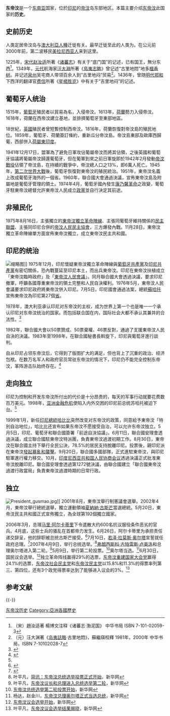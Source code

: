 {{東帝汶歷史}}
'''东帝汶'''是一个[[东南亚|东南亚]]国家，位於[[印尼|印尼]]的[[帝汶|帝汶]]岛东部地区。本篇主要介绍[[东帝汶|东帝汶]]此国家的'''历史'''。

==史前历史==
人类定居帝汶岛与[[澳大利亞人種|澳大利亞人種]]迁徙有关。最早迁徙至此的人类为{{link-en|維多-澳大利亞人|Veddo-Australoid}}。在公元前3000年前，第二波移民[[美拉尼西亚人|美拉尼西亚人]]来到这里。

1225年，[[宋代|宋代]][[赵汝适|赵汝适]]所著《[[诸蕃志|诸蕃志]]》有关于“底门国”的记述，已有国王，無分东西<ref>（宋）趙汝适著 楊博文注释《诸蕃志·渤泥国》 中华书局 ISBN 7-101-02059-3 </ref>。1349年，[[元代|元代]]航海家[[汪大淵|汪大淵]]所著《[[島夷志略|島夷志略]]》曾记述“古里地悶”地多[[檀香树|檀香树]]。并记述[[泉州|泉州]]吴宅商人带领百余人到“古里地闷”贸易<ref>（元）汪大渊著《[[岛夷誌略|岛夷誌略]]·古里地悶》，蘇繼廎校釋 1981年，2000年 中华书局，ISBN 7-10102028-7 </ref>。1436年，曾随[[明代|明代]][[郑和|郑和]]下西洋的翻译官[[费信|费信]]所著《[[星槎胜览|星槎胜览]]》中有关于“吉里地闷”的记述。

==葡萄牙人统治==
1515年，[[葡萄牙|葡萄牙]]殖民者以貿易為名，入侵帝汶。1613年，[[荷蘭|荷蘭]]勢力入侵帝汶。1618年，荷蘭在西帝汶建立基地，並排擠葡萄牙至東部地區。

18世紀，[[英國|英國]]殖民者曾短暫控制西帝汶。1816年，荷蘭恢復對帝汶島的殖民地位。1859年，葡萄牙、荷蘭簽訂條約，重新瓜分帝汶島。帝汶島東部及歐庫西歸葡，西部併入[[荷屬東印度|荷屬東印度]]。

1941年12月17日，盟軍為了避免日軍攻佔葡屬帝汶而將其佔領，之後英國和葡萄牙協議將葡屬帝汶歸還葡萄牙，但在葡軍到來之前日軍旋即於1942年2月發動[[帝汶戰役|帝汶戰役]]佔領了帝汶島，在持續的戰爭中，帝汶總人口之13%，即6萬人死亡。1945年，[[第二次世界大戰|第二次世界大戰]]後，葡萄牙恢復對東帝汶的殖民統治。1951年，東帝汶名義上改成葡萄牙海外的一個省。1960年，聯合國大會通過決議，宣佈東帝汶島及附屬地是葡萄牙管理的領土。1974年4月，葡萄牙國內發生[[康乃馨革命|康乃馨革命]]之政變，葡萄牙駐東帝汶總督允許東帝汶人民成立[[政黨|政黨]]並自行決定其前途。

==非殖民化==
1975年8月16日，主張獨立的[[東帝汶獨立革命陣線|東帝汶獨立革命陣線]]、主張同葡萄牙維持關係的[[民主聯盟|民主聯盟]]、主張同印尼合併的[[帝汶人民民主協會|帝汶人民民主協會]]，三方爆發內戰。11月28日，東帝汶獨立革命陣線單方面宣佈東帝汶獨立，成立東帝汶民主共和國。

==印尼的统治==
{{Main|东帝汶印度尼西亚占领时期}}
[[File:Capture_of_Portuguese_flag.jpg|缩略图]]]]
1975年12月，印尼懷疑東帝汶獨立革命陣線與[[葡萄牙共產黨|葡萄牙共產黨]]及[[印尼共產黨|印尼共產黨]]有密切關係，恐內戰蔓延至印尼本土，而出兵東帝汶。印尼在東帝汶扶植成立「東帝汶臨時政府」及「[[東帝汶人民會議|東帝汶人民會議]]」。同月聯合國大會透過決議，要求印尼撤軍，呼籲各國尊重東帝汶的領土完整和人民自決權利。1976年5月，東帝汶人民會議要求印尼政府將東帝汶併入印尼。7月5日，印尼國會通過法案，總統[[蘇哈托|蘇哈托]]宣佈東帝汶為印尼第27個[[東帝汶省|省]]。

1978年，澳大利亚承认印尼对东帝汶的主权，成为世界上第一个也是唯一一个承认印尼对东帝汶统治的国家。而包括联合国在内，国际社会大都不承认其兼并的合法性。<ref>{{cite web |title=新闻资料：即将独立的东帝汶的历史与现状 |url=http://mil.news.sina.com.cn/2001-08-29/30864.html |publisher=中国日报网站 |access-date=2021-05-02 |archive-date=2021-05-02 |archive-url=https://web.archive.org/web/20210502075506/http://mil.news.sina.com.cn/2001-08-29/30864.html |dead-url=no }}</ref>

1982年，聯合國大會以50票贊成、50票棄權、46票反對，通過了支援東帝汶人民自決的決議。1983年至1998年，在聯合國秘書長斡旋下，印尼與葡萄牙進行談判。

自从印尼占领东帝汶后，它得到了版图扩大的满足，但也背上了沉重的政治、经济包袱。在数万名军人和政府官员常驻东帝汶的情况下，印尼仍不能完全控制东帝汶，革阵游击队始终存在。<ref name="w">{{cite web |title=背景资料：东帝汶、印尼、葡萄牙三角关系追踪 |url=http://news.sina.com.cn/world/1999-9-1/10757.html |publisher=广州日报 |access-date=2021-05-02 |archive-date=2021-05-02 |archive-url=https://web.archive.org/web/20210502075505/http://news.sina.com.cn/world/1999-9-1/10757.html |dead-url=no }}</ref>

==走向独立==
印尼为控制和开发东帝汶所付出的代价是十分昂贵的，每天的军事行动就要花费数百万美元。1998年，[[亚洲金融危机|亚洲金融危机]]使陷入内外交困的印尼前总统苏哈托被迫下台。<ref name="w"/>

1999年1月，新任[[印尼總統|印尼總統]][[哈比比|哈比比]]突然改变对东帝汶的政策，同意給予東帝汶「特別自治地位」，哈比比还宣布如果东帝汶不愿接受自治，可以允许东帝汶独立。5月5日，印尼、葡萄牙和聯合國簽署「前途自決協議」。6月11日，聯合國安理會透過決議，成立聯合國駐東帝汶特派團，負責東帝汶過渡初期工作。8月30日，東帝汶在聯合國主持下舉行全民公決，78.5%的居民支持脫離印尼。投票後，親印尼派在東帝汶[[1999年东帝汶危机|發起暴亂和襲擊]]。9月20日，聯合國多國部隊，正式進駐東帝汶，與印尼駐軍進行權力移交。10月，[[印度尼西亚共和国人民协商会议|印度尼西亚共和国人民协商会议]]透過決議正式批准東帝汶脫離印尼。聯合國安理會透過第1272號決議，由聯合國建立「聯合國東帝汶過渡行政當局」負責東帝汶過渡時期的日常行政。

==独立==
[[File:President_gusmao.jpg|thumb]]]]
2001年8月，東帝汶舉行制憲議會選舉。2002年4月，東帝汶舉行總統選舉，獨立運動領袖[[夏納納·古斯芒|夏納納·古斯芒]]當選總統。5月20日，東帝汶民主共和國正式宣佈獨立，為全球第192個獨立國家。

2006年3月，总理[[马里·阿尔卡蒂里|马里·阿尔卡蒂里]]下令遣散大约600名抗议服役条件恶劣的官兵。4月底，这些士兵的骚乱在首都帝力发生。6月26日，阿尔卡蒂里为承担责任递交辞呈，他的辞职被总统古斯芒接受。<ref>{{Cite web |url=http://news.xinhuanet.com/newscenter/2006-06/27/content_4752705.htm |title=存档副本 |accessdate=2006-08-28 |archive-date=2014-11-02 |archive-url=https://web.archive.org/web/20141102210919/http://news.xinhuanet.com/newscenter/2006-06/27/content_4752705.htm |dead-url=no }}</ref>7月10日，[[若泽·拉莫斯·奥尔塔|若泽·拉莫斯·奥尔塔]]宣誓就任政府总理。<ref>{{Cite web |url=http://news.xinhuanet.com/newscenter/2006-07/10/content_4813701.htm |title=存档副本 |accessdate=2006-08-28 |archive-date=2010-01-18 |archive-url=https://web.archive.org/web/20100118050432/http://news.xinhuanet.com/newscenter/2006-07/10/content_4813701.htm |dead-url=no }}</ref>2007年4月9日，举行总统选举。<ref>叶平凡，[http://news.xinhuanet.com/world/2007-04/09/content_5951549.htm 简讯：东帝汶总统选举投票正式开始]，新华网</ref>[[弗朗西斯科·古特雷斯·卢奥洛|弗朗西斯科·古特雷斯·卢奥洛]]和总理奥尔塔进入第二轮。<ref>叶平凡，[http://news.xinhuanet.com/world/2007-04/11/content_5964662.htm 东帝汶议长和总理进入总统选举第二轮]，新华网</ref>5月9日，举行第二轮投票。<ref>[http://news.xinhuanet.com/world/2007-05/09/content_6075210.htm 东帝汶总统选举第二轮投票开始]，新华网</ref>奥尔塔当选。<ref>杨达，赵金川，[http://news.xinhuanet.com/world/2007-05/11/content_6087189.htm 东帝汶总理奥尔塔正式当选总统]，新华网</ref>6月30日，国民议会选举。<ref>[http://news.xinhuanet.com/world/2007-06/30/content_6311163.htm 东帝汶议会选举开始]，新华网</ref>独立革命阵线赢得29%的选票，[[东帝汶重建国家大会党|东帝汶重建国家大会党]]赢得24.1%的选票，[[东帝汶社会民主党|东帝汶社会民主党]]和[[东帝汶民主党|东帝汶民主党]]以15.8%和11.3%的得票率列第三、第四位，还有3个政党得票率达到了能够进入议会的3%。<ref>叶平凡，[http://news.xinhuanet.com/world/2007-07/05/content_6334482.htm 东帝汶议会选举结果揭晓]，新华网</ref>

== 参考文献 ==
{{Reflist|2}}

{{-}}
{{亚洲题目|历史}}

[[Category:东帝汶历史|]]
[[Category:亞洲各國歷史|Category:亞洲各國歷史]]